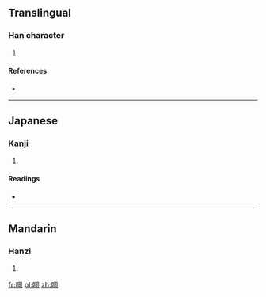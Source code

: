 ==Translingual==

===Han character===
{{Han char|rn=30|rad=口|as=05|sn=8|four=|canj=口尸一口 (RSMR)}}

# {{defn|Han|sort=口05}}

====References====
* {{Han ref|kx=0181.210|dkj=03426|dj=0399.280|hdz=10609.020|uh=545E|ud=21598}}

----

==Japanese==

===Kanji===
{{ja-kanji|grade=|rs=口05}}

# {{defn|lang=ja|sort=口05}}

====Readings====
* {{ja-readings|on=[[し]] (shi), [[ち]] (chi)|kun=[[かみかえす]] (kamikaesu)}}

----

==Mandarin==

===Hanzi===
{{cmn-hanzi|pin=[[shī]] ([[shi1]])|wg=shih<sup>1</sup>}}

# {{defn|lang=cmn|sort=口05}}

[[fr:呞]]
[[pl:呞]]
[[zh:呞]]